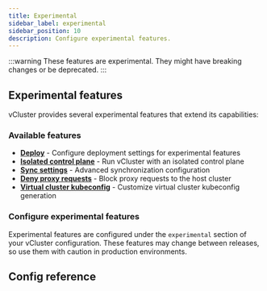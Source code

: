 ```yaml
---
title: Experimental
sidebar_label: experimental
sidebar_position: 10
description: Configure experimental features.
---
```



:::warning
These features are experimental. They might have breaking changes or be deprecated.
:::

## Experimental features

vCluster provides several experimental features that extend its capabilities:

### Available features

- **[Deploy](./deploy.mdx)** - Configure deployment settings for experimental features
- **[Isolated control plane](./isolated-control-plane.mdx)** - Run vCluster with an isolated control plane
- **[Sync settings](./sync-settings.mdx)** - Advanced synchronization configuration
- **[Deny proxy requests](./deny-proxy-requests.mdx)** - Block proxy requests to the host cluster
- **[Virtual cluster kubeconfig](./virtual-cluster-kubeconfig.mdx)** - Customize virtual cluster kubeconfig generation

### Configure experimental features

Experimental features are configured under the `experimental` section of your vCluster configuration. These features may change between releases, so use them with caution in production environments.

## Config reference

<Experimental/>



